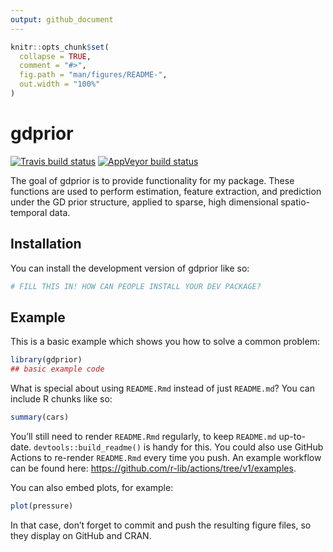 ```yaml
---
output: github_document
---
```


<!-- README.md is generated from README.Rmd. Please edit that file -->

```r
knitr::opts_chunk$set(
  collapse = TRUE,
  comment = "#>",
  fig.path = "man/figures/README-",
  out.width = "100%"
)
```

# gdprior

<!-- badges: start -->
[![Travis build status](https://travis-ci.com/garrett-frady/gdprior.svg?branch=master)](https://travis-ci.com/garrett-frady/gdprior)
[![AppVeyor build status](https://ci.appveyor.com/api/projects/status/github/garrett-frady/gdprior?branch=master&svg=true)](https://ci.appveyor.com/project/garrett-frady/gdprior)
<!-- badges: end -->

The goal of gdprior is to provide functionality for my package. These functions are used to perform estimation, feature extraction, and prediction under the GD prior structure, applied to sparse, high dimensional spatio-temporal data.

## Installation

You can install the development version of gdprior like so:

``` r
# FILL THIS IN! HOW CAN PEOPLE INSTALL YOUR DEV PACKAGE?
```

## Example

This is a basic example which shows you how to solve a common problem:

```r
library(gdprior)
## basic example code
```

What is special about using `README.Rmd` instead of just `README.md`? You can include R chunks like so:

```r
summary(cars)
```

You'll still need to render `README.Rmd` regularly, to keep `README.md` up-to-date. `devtools::build_readme()` is handy for this. You could also use GitHub Actions to re-render `README.Rmd` every time you push. An example workflow can be found here: <https://github.com/r-lib/actions/tree/v1/examples>.

You can also embed plots, for example:

```r
plot(pressure)
```

In that case, don't forget to commit and push the resulting figure files, so they display on GitHub and CRAN.
